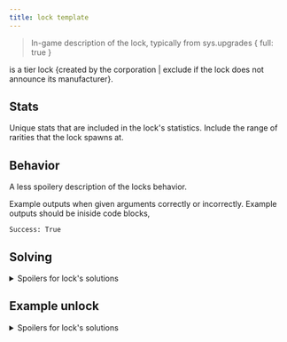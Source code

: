 ```yaml
---
title: lock template
---
```


> In-game description of the lock, typically from sys.upgrades { full: true }

<lock> is a tier <N> lock {created by the <in-game corp> corporation | exclude if the lock does not announce its manufacturer}.

## Stats

Unique stats that are included in the lock's statistics. Include the range of rarities that the lock spawns at.

## Behavior

A less spoilery description of the locks behavior.

Example outputs when given arguments correctly or incorrectly.
Example outputs should be iniside code blocks,

```
Success: True
```

## Solving

<details>
<summary>Spoilers for lock's solutions</summary>

The arguments required for solving

### Subheaders that describe individual arguments

Spoilery description of each argument. Maybe a table of answers, maybe how a value is found.

</details>

## Example unlock

<details>
  <summary>Spoilers for lock's solutions</summary>
  ``` An example potential solution, outputted from the CLI ```
</details>

